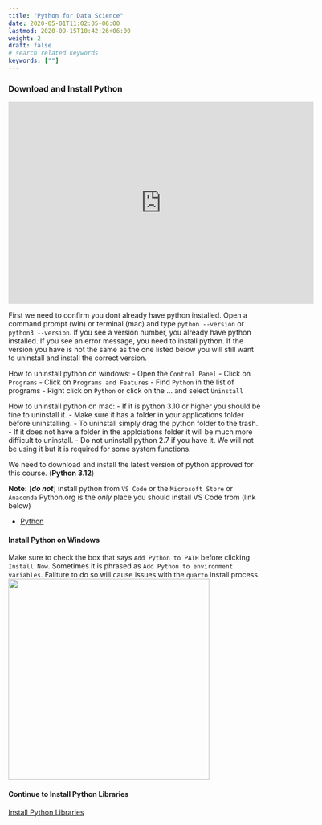 ```yaml
---
title: "Python for Data Science"
date: 2020-05-01T11:02:05+06:00
lastmod: 2020-09-15T10:42:26+06:00
weight: 2
draft: false
# search related keywords
keywords: [""]
---
```



### Download and Install Python

```{=html}
<iframe id="kaltura_player" src="https://cdnapisec.kaltura.com/p/1157612/sp/115761200/embedIframeJs/uiconf_id/41338032/partner_id/1157612?iframeembed=true&playerId=kaltura_player&entry_id=1_8ncm34c3&flashvars[localizationCode]=en&amp;flashvars[sideBarContainer.plugin]=true&amp;flashvars[sideBarContainer.position]=left&amp;flashvars[sideBarContainer.clickToClose]=true&amp;flashvars[chapters.plugin]=true&amp;flashvars[chapters.layout]=vertical&amp;flashvars[chapters.thumbnailRotator]=false&amp;flashvars[streamSelector.plugin]=true&amp;flashvars[EmbedPlayer.SpinnerTarget]=videoHolder&amp;flashvars[dualScreen.plugin]=true&amp;flashvars[Kaltura.addCrossoriginToIframe]=true&amp;&wid=1_5ngi2evj" width="608" height="402" allowfullscreen webkitallowfullscreen mozAllowFullScreen allow="autoplay *; fullscreen *; encrypted-media *" sandbox="allow-downloads allow-forms allow-same-origin allow-scripts allow-top-navigation allow-pointer-lock allow-popups allow-modals allow-orientation-lock allow-popups-to-escape-sandbox allow-presentation allow-top-navigation-by-user-activation" frameborder="0" title="W01 - Install Python"></iframe>
```

First we need to confirm you dont already have python installed. Open a command prompt (win) or terminal (mac) and type `python --version` or `python3 --version`. If you see a version number, you already have python installed. If you see an error message, you need to install python. If the version you have is not the same as the one listed below you will still want to uninstall and install the correct version.

How to uninstall python on windows:
- Open the `Control Panel`
- Click on `Programs`
- Click on `Programs and Features`
- Find `Python` in the list of programs
- Right click on `Python` or click on the ... and select `Uninstall`

How to uninstall python on mac:
- If it is python 3.10 or higher you should be fine to uninstall it. 
- Make sure it has a folder in your applications folder before uninstalling. 
- To uninstall simply drag the python folder to the trash.
- If it does not have a folder in the applciations folder it will be much more difficult to uninstall. 
- Do not uninstall python 2.7 if you have it. We will not be using it but it is required for some system functions.

We need to download and install the latest version of python approved for this course. (__Python 3.12__)

__Note:__ [***do not***] install python from `VS Code` or the `Microsoft Store` or `Anaconda`
Python.org is the _only_ place you should install VS Code from (link below)

- [Python](https://python.org/downloads)


#### Install Python on Windows
Make sure to check the box that says `Add Python to PATH` before clicking `Install Now`. Sometimes it is phrased as `Add Python to environment variables`. Failture to do so will cause issues with the `quarto` install process.
![](/images/python_env_var.png){width=400}


#### Continue to Install Python Libraries
[Install Python Libraries](/Setup/python_lib.qmd)
